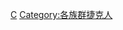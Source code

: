 {{Commonscat|Jewish people of the Czech Republic}}

[[Category:各國猶太人|C]]
[[Category:各族群捷克人|Category:各族群捷克人]]